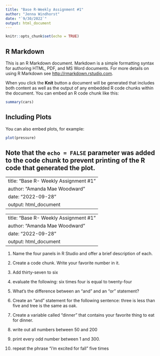 ---
title: "Base R-Weekly Assignment #1"
author: "Jenna Windhorst"
date: "`9/30/2022`"
output: html_document
---

```{r setup, include=FALSE}
knitr::opts_chunk$set(echo = TRUE)
```

## R Markdown

This is an R Markdown document. Markdown is a simple formatting syntax for authoring HTML, PDF, and MS Word documents. For more details on using R Markdown see <http://rmarkdown.rstudio.com>.

When you click the **Knit** button a document will be generated that includes both content as well as the output of any embedded R code chunks within the document. You can embed an R code chunk like this:

```{r cars}
summary(cars)
```

## Including Plots

You can also embed plots, for example:

```{r pressure, echo=FALSE}
plot(pressure)
```

Note that the `echo = FALSE` parameter was added to the code chunk to prevent printing of the R code that generated the plot.
--
---
title: "Base R- Weekly Assignment #1"
author: "Amanda Mae Woodward"
date: "2022-09-28"
output: html_document
---

---
title: "Base R- Weekly Assignment #1"
author: "Amanda Mae Woodward"
date: "2022-09-28"
output: html_document
---

1. Name the four panels in R Studio and offer a brief description of each.

2. Create a code chunk. Write your favorite number in it. 

3. Add thirty-seven to six

4. evaluate the following: six times four is equal to twenty-four

5. What's the difference between an "and" and an "or" statement? 

6. Create an "and" statement for the following sentence: three is less than five and tree is the same as oak. 

7. Create a variable called "dinner" that contains your favorite thing to eat for dinner. 

8. write out all numbers between 50 and 200

9. print every odd number between 1 and 300. 

10. repeat the phrase "i'm excited for fall" five times

